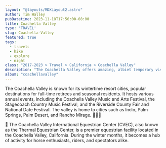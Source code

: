 ```yaml
---
layout: "@layouts/MDXLayout2.astro"
author: Tim Halley
pubDatetime: 2023-11-18T17:50:00-08:00
title: Coachella Valley
type: 'TRAVEL'
slug: Coachella-Valley
featured: true
tags:
  - travels
  - hike
  - explore
  - night
class: "2017-2023 > Travel > California > Coachella Valley"
description: "The Coachella Valley offers amazing, albiet temporary visits, places to explore!"
album: "coachellavalley"
---
```

The Coachella Valley is known for its wintertime resort cities, popular
destinations for full-time retirees and seasonal residents. It hosts various
annual events, including the Coachella Valley Music and Arts Festival, the
Stagecoach Country Music Festival, and the Riverside County Fair and National
Date Festival. The valley is home to cities such as Indio, Palm Springs,
Palm Desert, and Rancho Mirage. 🌴🌵🌞

🐎 The Coachella Valley International Equestrian Center (CVEC), also known as
the Thermal Equestrian Center, is a premier equestrian facility located in
the Coachella Valley, California. During the winter months, it becomes a hub of
activity for horse enthusiasts, riders, and spectators alike.
